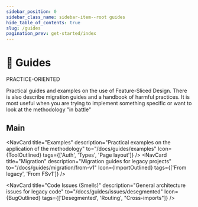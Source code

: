 ```yaml
---
sidebar_position: 0
sidebar_class_name: sidebar-item--root guides
hide_table_of_contents: true
slug: /guides
pagination_prev: get-started/index
---
```


# 🎯 Guides

<span class="badge badge--primary margin-bottom--md">PRACTICE-ORIENTED</span>

<p class="summary">
Practical guides and examples on the use of Feature-Sliced Design. There is also describe migration guides and a handbook of harmful practices. It is most useful when you are trying to implement something specific or want to look at the methodology "in battle"
</p>

## Main


<NavCard
    title="Examples" 
    description="Practical examples on the application of the methodology"
    to="/docs/guides/examples"
    Icon={ToolOutlined}
    tags={['Auth', 'Types', 'Page layout']}
/>
<NavCard
    title="Migration" 
    description="Migration guides for legacy projects"
    to="/docs/guides/migration/from-v1"
    Icon={ImportOutlined}
    tags={['From legacy', 'From FSv1']}
/>
<NavCard
    title="Tech" 
    description="Tech-specific guides for FSD usage"
    to="/docs/guides/tech/with-nextjs"
    Icon={FunctionOutlined}
/>

<NavCard
    title="Code Issues (Smells)" 
    description="General architecture issues for legacy code"
    to="/docs/guides/issues/desegmented"
    Icon={BugOutlined}
    tags={['Desegmented', 'Routing', "Cross-imports"]}
/>
